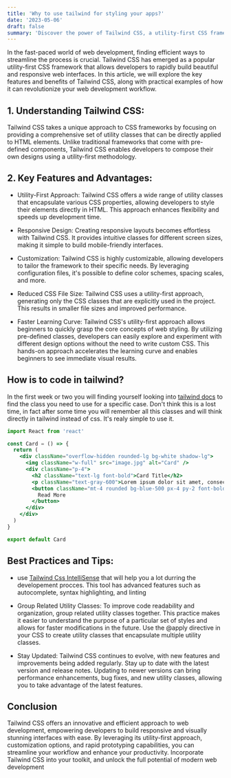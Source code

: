 ```yaml
---
title: 'Why to use tailwind for styling your apps?'
date: '2023-05-06'
draft: false
summary: 'Discover the power of Tailwind CSS, a utility-first CSS framework that streamlines web development. Tailwind CSS offers a simplified syntax, making it beginner-friendly while providing instant feedback and a faster learning curve. With its customizable nature, developers can create consistent designs, rapidly prototype ideas, and achieve responsive layouts effortlessly.'
---
```


In the fast-paced world of web development, finding efficient ways to streamline the process is crucial. Tailwind CSS has emerged as a popular utility-first CSS framework that allows developers to rapidly build beautiful and responsive web interfaces. In this article, we will explore the key features and benefits of Tailwind CSS, along with practical examples of how it can revolutionize your web development workflow.

## 1. Understanding Tailwind CSS:

Tailwind CSS takes a unique approach to CSS frameworks by focusing on providing a comprehensive set of utility classes that can be directly applied to HTML elements. Unlike traditional frameworks that come with pre-defined components, Tailwind CSS enables developers to compose their own designs using a utility-first methodology.

## 2. Key Features and Advantages:

- Utility-First Approach: Tailwind CSS offers a wide range of utility classes that encapsulate various CSS properties, allowing developers to style their elements directly in HTML. This approach enhances flexibility and speeds up development time.

- Responsive Design: Creating responsive layouts becomes effortless with Tailwind CSS. It provides intuitive classes for different screen sizes, making it simple to build mobile-friendly interfaces.

- Customization: Tailwind CSS is highly customizable, allowing developers to tailor the framework to their specific needs. By leveraging configuration files, it's possible to define color schemes, spacing scales, and more.

- Reduced CSS File Size: Tailwind CSS uses a utility-first approach, generating only the CSS classes that are explicitly used in the project. This results in smaller file sizes and improved performance.

- Faster Learning Curve: Tailwind CSS's utility-first approach allows beginners to quickly grasp the core concepts of web styling. By utilizing pre-defined classes, developers can easily explore and experiment with different design options without the need to write custom CSS. This hands-on approach accelerates the learning curve and enables beginners to see immediate visual results.

## How is to code in tailwind?

In the first week or two you will finding yourself looking into [tailwind docs](https://tailwindcss.com/docs/installation) to find the class you need to use for a specific case. Don't think this is a lost time, in fact after some time you will remember all this classes and will think directly in tailwind instead of css. It's realy simple to use it.

```jsx
import React from 'react'

const Card = () => {
  return (
    <div className="overflow-hidden rounded-lg bg-white shadow-lg">
      <img className="w-full" src="image.jpg" alt="Card" />
      <div className="p-4">
        <h2 className="text-lg font-bold">Card Title</h2>
        <p className="text-gray-600">Lorem ipsum dolor sit amet, consectetur adipiscing elit.</p>
        <button className="mt-4 rounded bg-blue-500 px-4 py-2 font-bold text-white hover:bg-blue-700">
          Read More
        </button>
      </div>
    </div>
  )
}

export default Card
```

## Best Practices and Tips:

- use [Tailwind Css IntelliSense](https://marketplace.visualstudio.com/items?itemName=bradlc.vscode-tailwindcss) that will help you a lot durring the developement procces. This tool has advanced features such as autocomplete, syntax highlighting, and linting

- Group Related Utility Classes: To improve code readability and organization, group related utility classes together. This practice makes it easier to understand the purpose of a particular set of styles and allows for faster modifications in the future. Use the @apply directive in your CSS to create utility classes that encapsulate multiple utility classes.

- Stay Updated: Tailwind CSS continues to evolve, with new features and improvements being added regularly. Stay up to date with the latest version and release notes. Updating to newer versions can bring performance enhancements, bug fixes, and new utility classes, allowing you to take advantage of the latest features.

## Conclusion

Tailwind CSS offers an innovative and efficient approach to web development, empowering developers to build responsive and visually stunning interfaces with ease. By leveraging its utility-first approach, customization options, and rapid prototyping capabilities, you can streamline your workflow and enhance your productivity. Incorporate Tailwind CSS into your toolkit, and unlock the full potential of modern web development
